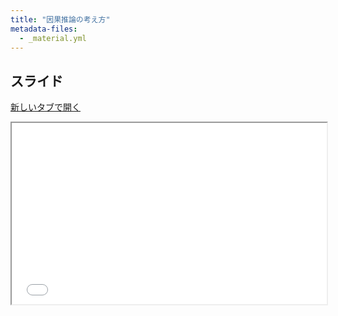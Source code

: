 ```yaml
---
title: "因果推論の考え方"
metadata-files: 
  - _material.yml
---
```


## スライド

<a href="../slide/foundation.html" class="btn btn-primary btn-sm" target="_blank" role="button"><i class="bi bi-window"></i> 新しいタブで開く</a>

```{=html}
<iframe class="slide-deck" src="../slide/foundation.html" width="100%" style="aspect-ratio: 16 / 9.2;"></iframe>
```
